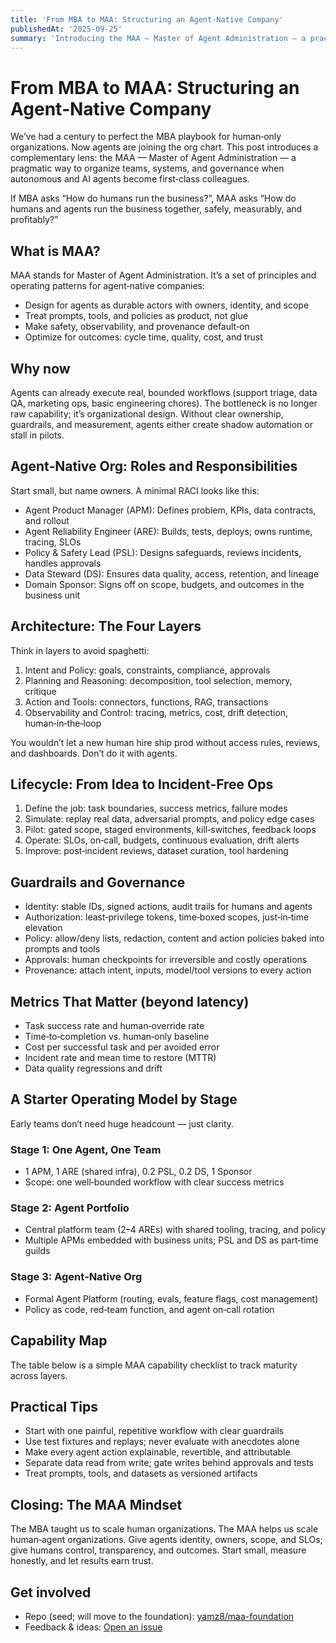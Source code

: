 ```yaml
---
title: 'From MBA to MAA: Structuring an Agent‑Native Company'
publishedAt: '2025-09-25'
summary: 'Introducing the MAA — Master of Agent Administration — a practical playbook to design orgs, systems, and governance for autonomous and AI agents.'
---
```


# From MBA to MAA: Structuring an Agent‑Native Company

We’ve had a century to perfect the MBA playbook for human‑only organizations. Now agents are joining the org chart. This post introduces a complementary lens: the MAA — Master of Agent Administration — a pragmatic way to organize teams, systems, and governance when autonomous and AI agents become first‑class colleagues.

If MBA asks “How do humans run the business?”, MAA asks “How do humans and agents run the business together, safely, measurably, and profitably?”

## What is MAA?

MAA stands for Master of Agent Administration. It’s a set of principles and operating patterns for agent‑native companies:

- Design for agents as durable actors with owners, identity, and scope
- Treat prompts, tools, and policies as product, not glue
- Make safety, observability, and provenance default‑on
- Optimize for outcomes: cycle time, quality, cost, and trust

## Why now

Agents can already execute real, bounded workflows (support triage, data QA, marketing ops, basic engineering chores). The bottleneck is no longer raw capability; it’s organizational design. Without clear ownership, guardrails, and measurement, agents either create shadow automation or stall in pilots.

## Agent‑Native Org: Roles and Responsibilities

Start small, but name owners. A minimal RACI looks like this:

- Agent Product Manager (APM): Defines problem, KPIs, data contracts, and rollout
- Agent Reliability Engineer (ARE): Builds, tests, deploys; owns runtime, tracing, SLOs
- Policy & Safety Lead (PSL): Designs safeguards, reviews incidents, handles approvals
- Data Steward (DS): Ensures data quality, access, retention, and lineage
- Domain Sponsor: Signs off on scope, budgets, and outcomes in the business unit

## Architecture: The Four Layers

Think in layers to avoid spaghetti:

1. Intent and Policy: goals, constraints, compliance, approvals
2. Planning and Reasoning: decomposition, tool selection, memory, critique
3. Action and Tools: connectors, functions, RAG, transactions
4. Observability and Control: tracing, metrics, cost, drift detection, human‑in‑the‑loop

You wouldn’t let a new human hire ship prod without access rules, reviews, and dashboards. Don’t do it with agents.

## Lifecycle: From Idea to Incident‑Free Ops

1. Define the job: task boundaries, success metrics, failure modes
2. Simulate: replay real data, adversarial prompts, and policy edge cases
3. Pilot: gated scope, staged environments, kill‑switches, feedback loops
4. Operate: SLOs, on‑call, budgets, continuous evaluation, drift alerts
5. Improve: post‑incident reviews, dataset curation, tool hardening

## Guardrails and Governance

- Identity: stable IDs, signed actions, audit trails for humans and agents
- Authorization: least‑privilege tokens, time‑boxed scopes, just‑in‑time elevation
- Policy: allow/deny lists, redaction, content and action policies baked into prompts and tools
- Approvals: human checkpoints for irreversible and costly operations
- Provenance: attach intent, inputs, model/tool versions to every action

## Metrics That Matter (beyond latency)

- Task success rate and human‑override rate
- Time‑to‑completion vs. human‑only baseline
- Cost per successful task and per avoided error
- Incident rate and mean time to restore (MTTR)
- Data quality regressions and drift

## A Starter Operating Model by Stage

Early teams don’t need huge headcount — just clarity.

### Stage 1: One Agent, One Team

- 1 APM, 1 ARE (shared infra), 0.2 PSL, 0.2 DS, 1 Sponsor
- Scope: one well‑bounded workflow with clear success metrics

### Stage 2: Agent Portfolio

- Central platform team (2–4 AREs) with shared tooling, tracing, and policy
- Multiple APMs embedded with business units; PSL and DS as part‑time guilds

### Stage 3: Agent‑Native Org

- Formal Agent Platform (routing, evals, feature flags, cost management)
- Policy as code, red‑team function, and agent on‑call rotation

## Capability Map

The table below is a simple MAA capability checklist to track maturity across layers.

<Table data={{
  headers: ['Layer','Capabilities','Primary Owner'],
  rows: [
    ['Intent & Policy','Goals, constraints, approvals','APM / PSL'],
    ['Planning','Decomposition, tool choice, memory','ARE'],
    ['Action & Tools','Connectors, RAG, transactions','ARE'],
    ['Observability','Tracing, evals, cost, drift','ARE'],
    ['Governance','Identity, authZ, provenance','PSL'],
  ]
}} />

## Practical Tips

- Start with one painful, repetitive workflow with clear guardrails
- Use test fixtures and replays; never evaluate with anecdotes alone
- Make every agent action explainable, revertible, and attributable
- Separate data read from write; gate writes behind approvals and tests
- Treat prompts, tools, and datasets as versioned artifacts

## Closing: The MAA Mindset

The MBA taught us to scale human organizations. The MAA helps us scale human‑agent organizations. Give agents identity, owners, scope, and SLOs; give humans control, transparency, and outcomes. Start small, measure honestly, and let results earn trust.

## Get involved

- Repo (seed; will move to the foundation): [yamz8/maa-foundation](https://github.com/yamz8/maa-foundation)
- Feedback & ideas: <a href="https://github.com/yamz8/maa-foundation/issues/new" target="_blank" rel="noopener noreferrer">Open an issue</a>
